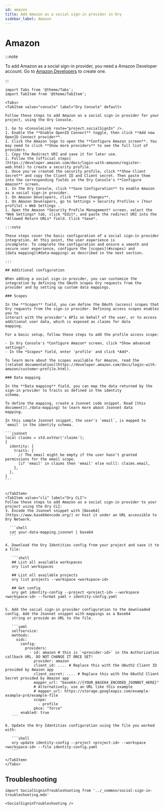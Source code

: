 ```yaml
---
id: amazon
title: Add Amazon as a social sign-in provider in Ory
sidebar_label: Amazon
---
```


# Amazon

:::note

To add Amazon as a social sign-in provider, you need a Amazon Developer account. Go to
[Amazon Developers](https://www.amazon.com/ap/register?openid.pape.max_auth_age=3600&openid.return_to=https%3A%2F%2Fdeveloper.amazon.com%2Fsettings%2Fconsole%2Fregistration%3Freturn_to%3D%2Fdocs%2Flogin-with-amazon%2Fcustomer-profile.html&prevRID=Y4XBCJ2WDBP9NNGVCGFJ&openid.identity=http%3A%2F%2Fspecs.openid.net%2Fauth%2F2.0%2Fidentifier_select&openid.assoc_handle=mas_dev_portal&openid.mode=checkid_setup&prepopulatedLoginId=&failedSignInCount=0&language=en_US&openid.claimed_id=http%3A%2F%2Fspecs.openid.net%2Fauth%2F2.0%2Fidentifier_select&pageId=amzn_developer_portal&openid.ns=http%3A%2F%2Fspecs.openid.net%2Fauth%2F2.0)
to create one.

:::

````mdx-code-block
import Tabs from '@theme/Tabs';
import TabItem from '@theme/TabItem';

<Tabs>
<TabItem value="console" label="Ory Console" default>

Follow these steps to add Amazon as a social sign-in provider for your project, using the Ory Console.

1. Go to <ConsoleLink route="project.socialSignIn" />.
1. Enable the **Enable OpenID Connect** toggle, then click **Add new OpenID Connect provider**.
1. Click the Amazon logo to open the **Configure Amazon screen**. You may need to click **Show more providers** to see the full list of providers.
1. Copy the Redirect URI and save it for later use.
1. Follow the [official steps](https://developer.amazon.com/docs/login-with-amazon/register-web.html) to create a security profile.
1. Once you've created the security profile, click **Show Client Secret** and copy the Client ID and Client secret. Then paste them into the corresponding fields in the Ory Console's **Configure Amazon** screen.
1. In the Ory Console, click **Save Configuration** to enable Amazon as a social sign-in provider.
1. On Amazon Developers, click **Save Changes**.
1. On Amazon Developers, go to Settings > Security Profiles > [Your profile] > Web Settings .
1. Open the Amazon *Security Profile Management* screen, select the *Web Settings* tab, click *Edit*, and paste the redirect URI into the *Allowed Return URLs* field. Click *Save*.

:::note

These steps cover the basic configuration of a social sign-in provider integration. At this point, the user experience is
incomplete. To complete the configuration and ensure a smooth and secure user experience, configure the [scopes](#scopes) and
[data mapping](#data-mapping) as described in the next section.

:::

## Additional configuration

When adding a social sign-in provider, you can customize the integration by defining the OAuth scopes Ory requests from the
provider and by setting up custom data mappings.

### Scopes

In the **Scopes** field, you can define the OAuth (access) scopes that Ory requests from the sign-in provider. Defining access scopes enables you to
interact with the provider's APIs on behalf of the user, or to access additional user data, which is exposed as claims for data
mapping.

For a basic setup, follow these steps to add the profile access scope:

- In Ory Console's *Configure Amazon* screen, click *Show advanced settings*.
- In the *Scopes* field, enter 'profile' and click *Add*.

To learn more about the scopes available for Amazon, read the
[related documentation](https://developer.amazon.com/docs/login-with-amazon/customer-profile.html).

### Data mapping

In the **Data mapping** field, you can map the data returned by the sign-in provider to traits as defined in the identity
schema.

To define the mapping, create a Jsonnet code snippet. Read [this document](./data-mapping) to learn more about Jsonnet data
mapping.

In this sample Jsonnet snippet, the user's `email`, is mapped to `email` in the identity schema.

```jsonnet
local claims = std.extVar('claims');
{
  identity: {
    traits: {
      // The email might be empty if the user hasn't granted permissions for the email scope.
      [if 'email' in claims then 'email' else null]: claims.email,
    },
  },
}
```


</TabItem>
<TabItem value="cli" label="Ory CLI">
Follow these steps to add Amazon as a social sign-in provider to your project using the Ory CLI:
3. Encode the Jsonnet snippet with [Base64](https://www.base64encode.org/) or host it under an URL accessible to Ory Network.

  ```shell
  cat your-data-mapping.jsonnet | base64
  ```

4. Download the Ory Identities config from your project and save it to a file:

   ```shell
   ## List all available workspaces
   ory list workspaces

   ## List all available projects
   ory list projects --workspace <workspace-id>

   ## Get config
   ory get identity-config --project <project-id> --workspace <workspace-id> --format yaml > identity-config.yaml
   ```

5. Add the social sign-in provider configuration to the downloaded config. Add the Jsonnet snippet with mappings as a Base64
   string or provide an URL to the file.

   ```yaml
   selfservice:
   methods:
     oidc:
       config:
         providers:
           - id: amazon # this is `<provider-id>` in the Authorization callback URL. DO NOT CHANGE IT ONCE SET!
             provider: amazon
             client_id: .... # Replace this with the OAuth2 Client ID provided by Amazon app
             client_secret: .... # Replace this with the OAuth2 Client Secret provided by Amazon app
             mapper_url: "base64://{YOUR_BASE64_ENCODED_JSONNET_HERE}"
             # Alternatively, use an URL like this example
             # mapper_url: https://storage.googleapis.com/example-example-prd/example-file
             scope:
               - profile
             pkce: "force"
       enabled: true
   ```

6. Update the Ory Identities configuration using the file you worked with:

   ```shell
   ory update identity-config --project <project-id> --workspace <workspace-id> --file identity-config.yaml
   ```

</TabItem>
</Tabs>
````

## Troubleshooting

```mdx-code-block
import SocialSigninTroubleshooting from '../_common/social-sign-in-troubleshooting.mdx'

<SocialSigninTroubleshooting />
```
